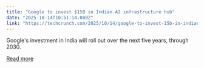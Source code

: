 ```yaml
---
title: "Google to invest $15B in Indian AI infrastructure hub"
date: "2025-10-14T10:51:14.000Z"
link: "https://techcrunch.com/2025/10/14/google-to-invest-15b-in-indian-ai-infrastructure-hub/"
---
```


Google's investment in India will roll out over the next five years, through 2030.

[Read more](https://techcrunch.com/2025/10/14/google-to-invest-15b-in-indian-ai-infrastructure-hub/)
